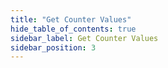 ```yaml
---
title: "Get Counter Values"
hide_table_of_contents: true
sidebar_label: Get Counter Values
sidebar_position: 3
---
```





<LanguageSwitcher supportedLanguages={supportedLanguages} />

<LanguageContent language="csharp">
   <RetrieveCounterValuesCsharp />
</LanguageContent>

<LanguageContent language="java">
   <RetrieveCounterValuesJava />
</LanguageContent>

<LanguageContent language="python">
   <RetrieveCounterValuesPython />
</LanguageContent>

<LanguageContent language="php">
   <RetrieveCounterValuesPhp />
</LanguageContent>

<LanguageContent language="nodejs">
   <RetrieveCounterValuesNodejs />
</LanguageContent>


<!---
### Studio Articles
- [Studio Counters Management](../../studio/database/document-extensions/counters#counters)

### Client-API - Session Articles
- [Counters Overview](../../document-extensions/counters/overview)
- [Creating and Modifying Counters](../../document-extensions/counters/create-or-modify)
- [Deleting a Counter](../../document-extensions/counters/delete)
- [Counters and other features](../../document-extensions/counters/counters-and-other-features)
- [Counters In Clusters](../../document-extensions/counters/counters-in-clusters)

### Client-API - Operations Articles
- [Counters Operations](../../client-api/operations/counters/get-counters#operations--counters--how-to-get-counters)


-->
